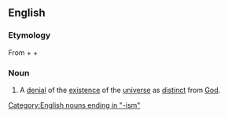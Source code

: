 ==English==

===Etymology===
From {{etyl|grc|en}} {{term|ἀ-||not|tr=a-|lang=grc|sc=polytonic}} + {{term|κόσμος||world|tr=kosmos|lang=grc|sc=polytonic}} + {{term|ism|lang=en}}

===Noun===
{{en-noun|-}}

# A [[denial]] of the [[existence]] of the [[universe]] as [[distinct]] from [[God]].

[[Category:English nouns ending in "-ism"]]